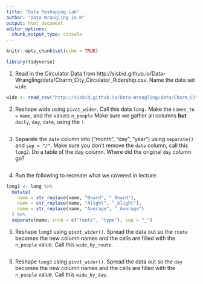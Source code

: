 ```yaml
---
title: "Data Reshaping Lab"
author: "Data Wrangling in R"
output: html_document
editor_options: 
  chunk_output_type: console
---
```


```r
knitr::opts_chunk$set(echo = TRUE)
```

```r
library(tidyverse)
```

1.  Read in the Circulator Data from http://sisbid.github.io/Data-Wrangling/data/Charm_City_Circulator_Ridership.csv.  Name the data set `wide`.

```r
wide <- read_csv("http://sisbid.github.io/Data-Wrangling/data/Charm_City_Circulator_Ridership.csv")
```

2. Reshape wide using `pivot_wider`. Call this data `long.`  Make the `names_to = `
`name`, and the values `n_people`  Make sure we gather all columns **but**
`daily`, `day`, `date`, using the `!`.

```r

```

3.  Separate the `date` column into ("month", "day", "year") using `separate()` and `sep = "/"`.
Make sure you don't remove the `date` column, call this `long2`.  Do a table of the day column.  Where did the original `day` column go?

```r

```

4. Run the following to recreate what we covered in lecture:

```r
long3 <- long %>%
  mutate(
    name = str_replace(name, "Board", "_Board"),
    name = str_replace(name, "Alight", "_Alight"),
    name = str_replace(name, "Average", "_Average")
  ) %>%
  separate(name, into = c("route", "type"), sep = "_")

```

5. Reshape `long3` using `pivot_wider()`.  Spread the data out so the `route` becomes the new column names and the cells are filled with the `n_people` value.  Call this `wide_by_route`.

```r

```

5. Reshape `long3` using `pivot_wider()`.  Spread the data out so the `day` becomes the new column names and the cells are filled with the `n_people` value.  Call this `wide_by_day`.

```r

```

